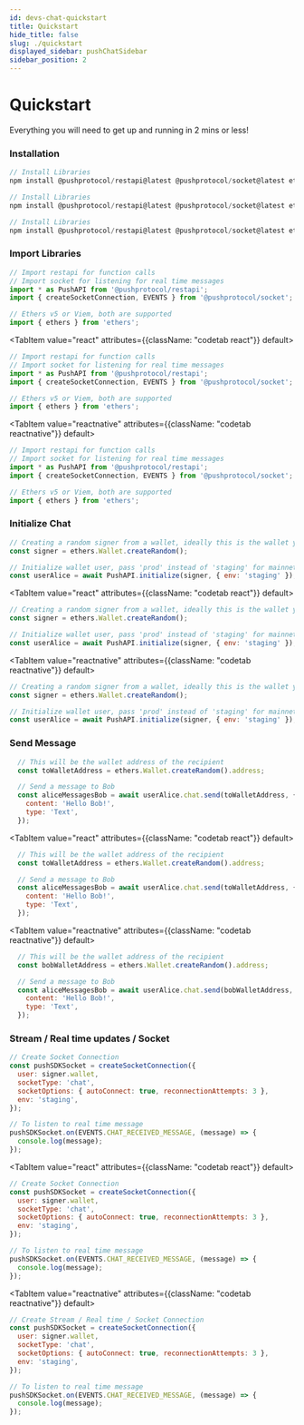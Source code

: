 ```yaml
---
id: devs-chat-quickstart
title: Quickstart
hide_title: false
slug: ./quickstart
displayed_sidebar: pushChatSidebar
sidebar_position: 2
---
```


# Quickstart

Everything you will need to get up and running in 2 mins or less!

<head>
  <title>Quickstart | Push Chat | Push Documentation</title>
</head>


### Installation

<Tabs className="codetabs" groupId="code-examples">
  <TabItem value="js" attributes={{className: "codetab js"}} default>
    

  ```js
  // Install Libraries
  npm install @pushprotocol/restapi@latest @pushprotocol/socket@latest ethers@^5.7
  ```

  </TabItem>
  <TabItem value="react" attributes={{className: "codetab react"}} default>
    

  ```js
  // Install Libraries
  npm install @pushprotocol/restapi@latest @pushprotocol/socket@latest ethers@^5.7
  ```

  </TabItem>
  <TabItem value="reactnative" attributes={{className: "codetab reactnative"}} default>
    

  ```js
  // Install Libraries
  npm install @pushprotocol/restapi@latest @pushprotocol/socket@latest ethers@^5.7
  ```

  </TabItem>
</Tabs>


### Import Libraries

<Tabs className="codetabs" groupId="code-examples">
  <TabItem value="js" attributes={{className: "codetab js"}} default>
    

  ```js
  // Import restapi for function calls  
  // Import socket for listening for real time messages
  import * as PushAPI from '@pushprotocol/restapi';
  import { createSocketConnection, EVENTS } from '@pushprotocol/socket';

  // Ethers v5 or Viem, both are supported
  import { ethers } from 'ethers';
  ```

  </TabItem>

  <TabItem value="react" attributes={{className: "codetab react"}} default>
    

  ```js
  // Import restapi for function calls  
  // Import socket for listening for real time messages
  import * as PushAPI from '@pushprotocol/restapi';
  import { createSocketConnection, EVENTS } from '@pushprotocol/socket';

  // Ethers v5 or Viem, both are supported
  import { ethers } from 'ethers';
  ```

  </TabItem>

  <TabItem value="reactnative" attributes={{className: "codetab reactnative"}} default>
    

  ```js
  // Import restapi for function calls  
  // Import socket for listening for real time messages
  import * as PushAPI from '@pushprotocol/restapi';
  import { createSocketConnection, EVENTS } from '@pushprotocol/socket';

  // Ethers v5 or Viem, both are supported
  import { ethers } from 'ethers';
  ```

  </TabItem>
</Tabs>

### Initialize Chat

<Tabs className="codetabs" groupId="code-examples">
  <TabItem value="js" attributes={{className: "codetab js"}} default>
    

  ```js
  // Creating a random signer from a wallet, ideally this is the wallet you will connect
  const signer = ethers.Wallet.createRandom();

  // Initialize wallet user, pass 'prod' instead of 'staging' for mainnet apps
  const userAlice = await PushAPI.initialize(signer, { env: 'staging' });
  ```

  </TabItem>

  <TabItem value="react" attributes={{className: "codetab react"}} default>
    

  ```js
  // Creating a random signer from a wallet, ideally this is the wallet you will connect
  const signer = ethers.Wallet.createRandom();

  // Initialize wallet user, pass 'prod' instead of 'staging' for mainnet apps
  const userAlice = await PushAPI.initialize(signer, { env: 'staging' });
  ```

  </TabItem>

  <TabItem value="reactnative" attributes={{className: "codetab reactnative"}} default>
    

  ```js
  // Creating a random signer from a wallet, ideally this is the wallet you will connect
  const signer = ethers.Wallet.createRandom();

  // Initialize wallet user, pass 'prod' instead of 'staging' for mainnet apps
  const userAlice = await PushAPI.initialize(signer, { env: 'staging' });
  ```

  </TabItem>
</Tabs>

### Send Message

<Tabs className="codetabs" groupId="code-examples">
  <TabItem value="js" attributes={{className: "codetab js"}} default>
    

  ```js
    // This will be the wallet address of the recipient 
    const toWalletAddress = ethers.Wallet.createRandom().address;

    // Send a message to Bob
    const aliceMessagesBob = await userAlice.chat.send(toWalletAddress, {
      content: 'Hello Bob!',
      type: 'Text',
    });
  ```

  </TabItem>

  <TabItem value="react" attributes={{className: "codetab react"}} default>
    

  ```js
    // This will be the wallet address of the recipient 
    const toWalletAddress = ethers.Wallet.createRandom().address;

    // Send a message to Bob
    const aliceMessagesBob = await userAlice.chat.send(toWalletAddress, {
      content: 'Hello Bob!',
      type: 'Text',
    });
  ```

  </TabItem>

  <TabItem value="reactnative" attributes={{className: "codetab reactnative"}} default>
    

  ```js
    // This will be the wallet address of the recipient 
    const bobWalletAddress = ethers.Wallet.createRandom().address;

    // Send a message to Bob
    const aliceMessagesBob = await userAlice.chat.send(bobWalletAddress, {
      content: 'Hello Bob!',
      type: 'Text',
    });
  ```

  </TabItem>
</Tabs>

### Stream / Real time updates / Socket

<Tabs className="codetabs" groupId="code-examples">
  <TabItem value="js" attributes={{className: "codetab js"}} default>
    

  ```js
  // Create Socket Connection
  const pushSDKSocket = createSocketConnection({
    user: signer.wallet,
    socketType: 'chat',
    socketOptions: { autoConnect: true, reconnectionAttempts: 3 },
    env: 'staging',
  });

  // To listen to real time message
  pushSDKSocket.on(EVENTS.CHAT_RECEIVED_MESSAGE, (message) => {
    console.log(message);
  });
  ```

  </TabItem>

  <TabItem value="react" attributes={{className: "codetab react"}} default>
    

  ```js
  // Create Socket Connection
  const pushSDKSocket = createSocketConnection({
    user: signer.wallet,
    socketType: 'chat',
    socketOptions: { autoConnect: true, reconnectionAttempts: 3 },
    env: 'staging',
  });

  // To listen to real time message
  pushSDKSocket.on(EVENTS.CHAT_RECEIVED_MESSAGE, (message) => {
    console.log(message);
  });
  ```

  </TabItem>

  
  <TabItem value="reactnative" attributes={{className: "codetab reactnative"}} default>
    

  ```js
  // Create Stream / Real time / Socket Connection
  const pushSDKSocket = createSocketConnection({
    user: signer.wallet,
    socketType: 'chat',
    socketOptions: { autoConnect: true, reconnectionAttempts: 3 },
    env: 'staging',
  });

  // To listen to real time message
  pushSDKSocket.on(EVENTS.CHAT_RECEIVED_MESSAGE, (message) => {
    console.log(message);
  });
  ```

  </TabItem>
</Tabs>